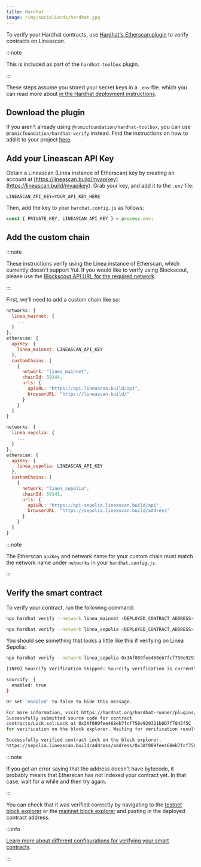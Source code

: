 ```yaml
---
title: Hardhat
image: /img/socialCards/hardhat.jpg
---
```


To verify your Hardhat contracts, use [Hardhat's Etherscan plugin](https://hardhat.org/hardhat-runner/plugins/nomiclabs-hardhat-etherscan) to verify contracts on Lineascan.

:::note

This is included as part of the `hardhat-toolbox` plugin.

:::

These steps assume you stored your secret keys in a `.env` file. which you can read more about
[in the Hardhat deployment instructions](../deploy-smart-contract/hardhat.mdx#deploy-the-contract).

## Download the plugin

If you aren't already using `@nomicfoundation/hardhat-toolbox`, you can use `@nomicfoundation/hardhat-verify` instead. Find the instructions on how to add it to your project [here](https://hardhat.org/hardhat-runner/plugins/nomicfoundation-hardhat-verify#installation).

## Add your Lineascan API Key

Obtain a Lineascan (Linea instance of Etherscan) key by creating an account at
[https://lineascan.build/myapikey](https://lineascan.build/myapikey). Grab your key, and add it to the `.env` file:

```
LINEASCAN_API_KEY=YOUR_API_KEY_HERE
```

Then, add the key to your `hardhat.config.js` as follows:

```javascript
const { PRIVATE_KEY, LINEASCAN_API_KEY } = process.env;
```

## Add the custom chain

:::note


These instructions verify using the Linea instance of Etherscan, which currently doesn't support Yul. If you
would like to verify using Blockscout, please use the [Blockscout API URL for the required network](../info-contracts.mdx#block-explorers).

:::


First, we'll need to add a custom chain like so:

<Tabs>
  <TabItem value="Mainnet" label="Mainnet" default>

```javascript
networks: {
  linea_mainnet: {
    ...
  }
},
etherscan: {
  apiKey: {
    linea_mainnet: LINEASCAN_API_KEY
  },
  customChains: [
    {
      network: "linea_mainnet",
      chainId: 59144,
      urls: {
        apiURL: "https://api.lineascan.build/api",
        browserURL: "https://lineascan.build/"
      }
    }
  ]
}
```

  </TabItem>
  <TabItem value="Testnet" label="Testnet">

```javascript
networks: {
  linea_sepolia: {
    ...
  }
},
etherscan: {
  apiKey: {
    linea_sepolia: LINEASCAN_API_KEY
  },
  customChains: [
    {
      network: "linea_sepolia",
      chainId: 59141,
      urls: {
        apiURL: "https://api-sepolia.lineascan.build/api",
        browserURL: "https://sepolia.lineascan.build/address"
      }
    }
  ]
}
```

  </TabItem>
</Tabs>

:::note


The Etherscan `apiKey` and network name for your custom chain must match the network name under `networks` in your `hardhat.config.js`.

:::

## Verify the smart contract

To verify your contract, run the following command:

<Tabs>
  <TabItem value="Mainnet" label="Mainnet" default>

```bash
npx hardhat verify --network linea_mainnet <DEPLOYED_CONTRACT_ADDRESS> <CONTRACT_ARGUMENTS>
```

  </TabItem>
  <TabItem value="Testnet" label="Testnet">

```bash
npx hardhat verify --network linea_sepolia <DEPLOYED_CONTRACT_ADDRESS> <CONTRACT_ARGUMENTS>
```

  </TabItem>
</Tabs>

You should see something that looks a little like this if verifying on Linea Sepolia:

```bash
npx hardhat verify --network linea_sepolia 0x3Af089fee468eb7fcf750e929321b0D7f7845f5C "1893456000"

[INFO] Sourcify Verification Skipped: Sourcify verification is currently disabled. To enable it, add the following entry to your Hardhat configuration:

sourcify: {
  enabled: true
}

Or set 'enabled' to false to hide this message.

For more information, visit https://hardhat.org/hardhat-runner/plugins/nomicfoundation-hardhat-verify#verifying-on-sourcify
Successfully submitted source code for contract
contracts/Lock.sol:Lock at 0x3Af089fee468eb7fcf750e929321b0D7f7845f5C
for verification on the block explorer. Waiting for verification result...

Successfully verified contract Lock on the block explorer.
https://sepolia.lineascan.build/address/address/0x3Af089fee468eb7fcf750e929321b0D7f7845f5C#code
```

:::note


If you get an error saying that the address doesn't have bytecode, it probably means that Etherscan has not indexed your contract yet. In that case, wait for a while and then try again.

:::

You can check that it was verified correctly by navigating to the [testnet block explorer](https://sepolia.lineascan.build/) or the [mainnet block explorer](https://lineascan.build/) and pasting in the deployed contract address.

:::info


[Learn more about different configurations for verifying your smart contracts](https://hardhat.org/hardhat-runner/docs/guides/verifying).

:::

